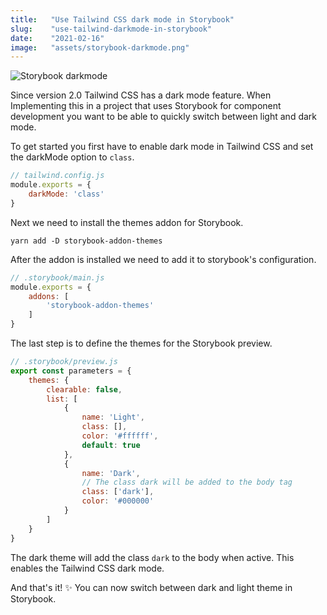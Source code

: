 ```yaml
---
title:   "Use Tailwind CSS dark mode in Storybook"
slug:    "use-tailwind-darkmode-in-storybook"
date:    "2021-02-16"
image:   "assets/storybook-darkmode.png"
---
```


![Storybook darkmode](assets/storybook-darkmode.png)

Since version 2.0 Tailwind CSS has a dark mode feature. When Implementing this in a project that uses Storybook for
component development you want to be able to quickly switch between light and dark mode.

To get started you first have to enable dark mode in Tailwind CSS and set the darkMode option to `class`.

```js
// tailwind.config.js
module.exports = {
    darkMode: 'class'
}
```

Next we need to install the themes addon for Storybook.

```shell
yarn add -D storybook-addon-themes
```

After the addon is installed we need to add it to storybook's configuration.

```js
// .storybook/main.js
module.exports = {
    addons: [
        'storybook-addon-themes'
    ]
}
```

The last step is to define the themes for the Storybook preview.

```js
// .storybook/preview.js
export const parameters = {
    themes: {
        clearable: false,
        list: [
            {
                name: 'Light',
                class: [],
                color: '#ffffff',
                default: true
            },
            {
                name: 'Dark',
                // The class dark will be added to the body tag
                class: ['dark'],
                color: '#000000'
            }
        ]
    }
}
```

The dark theme will add the class `dark` to the body when active. This enables the Tailwind CSS dark mode.

And that's it! ✨ You can now switch between dark and light theme in Storybook.
